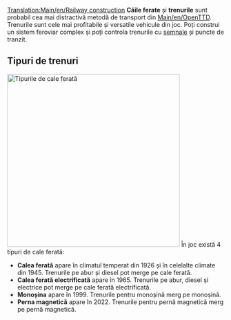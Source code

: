 [[Translation:Main/en/Railway construction]]{{en/-}}{{ro/Tabelul de conținut}}
'''Căile ferate''' și '''trenurile''' sunt probabil cea mai distractivă metodă de transport din [[Main/en/OpenTTD]]. Trenurile sunt cele mai profitabile și versatile vehicule din joc. Poți construi un sistem feroviar complex și poți controla trenurile cu [[Main/ro/Semnale|semnale]] și puncte de tranzit.

== Tipuri de trenuri ==
[[File:en/Rott.jpeg|thumb|none|400px|Tipurile de cale ferată]]
În joc există 4 tipuri de cale ferată:
*'''Calea ferată''' apare în climatul temperat din 1926 și în celelalte climate din 1945. Trenurile pe abur și diesel pot merge pe cale ferată.
*'''Calea ferată electrificată''' apare în 1965. Trenurile pe abur, diesel și electrice pot merge pe cale ferată electrificată.
*'''Monoșina''' apare în 1999. Trenurile pentru monoșină merg pe monoșină.
*'''Perna magnetică''' apare în 2022. Trenurile pentru pernă magnetică merg pe pernă magnetică.